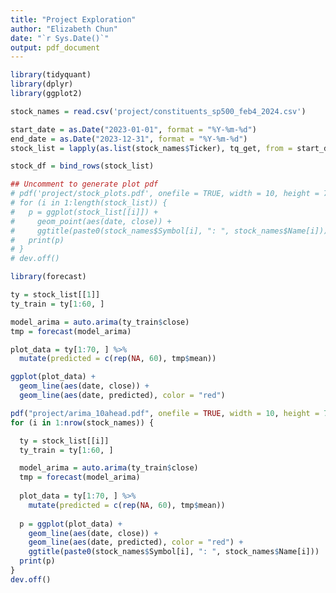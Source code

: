 ```yaml
---
title: "Project Exploration"
author: "Elizabeth Chun"
date: "`r Sys.Date()`"
output: pdf_document
---
```


```r
library(tidyquant)
library(dplyr)
library(ggplot2) 
```


```r
stock_names = read.csv('project/constituents_sp500_feb4_2024.csv')

start_date = as.Date("2023-01-01", format = "%Y-%m-%d")
end_date = as.Date("2023-12-31", format = "%Y-%m-%d")
stock_list = lapply(as.list(stock_names$Ticker), tq_get, from = start_date, to = end_date)

stock_df = bind_rows(stock_list)
```


```r
## Uncomment to generate plot pdf
# pdf('project/stock_plots.pdf', onefile = TRUE, width = 10, height = 7)
# for (i in 1:length(stock_list)) {
#   p = ggplot(stock_list[[i]]) +
#     geom_point(aes(date, close)) +
#     ggtitle(paste0(stock_names$Symbol[i], ": ", stock_names$Name[i]))
#   print(p)
# }
# dev.off()
```

```r
library(forecast)

ty = stock_list[[1]]
ty_train = ty[1:60, ]

model_arima = auto.arima(ty_train$close)
tmp = forecast(model_arima)

plot_data = ty[1:70, ] %>%
  mutate(predicted = c(rep(NA, 60), tmp$mean))

ggplot(plot_data) +
  geom_line(aes(date, close)) +
  geom_line(aes(date, predicted), color = "red")
```

```r
pdf("project/arima_10ahead.pdf", onefile = TRUE, width = 10, height = 7)
for (i in 1:nrow(stock_names)) {

  ty = stock_list[[i]]
  ty_train = ty[1:60, ]

  model_arima = auto.arima(ty_train$close)
  tmp = forecast(model_arima)
  
  plot_data = ty[1:70, ] %>%
    mutate(predicted = c(rep(NA, 60), tmp$mean))
  
  p = ggplot(plot_data) +
    geom_line(aes(date, close)) +
    geom_line(aes(date, predicted), color = "red") +
    ggtitle(paste0(stock_names$Symbol[i], ": ", stock_names$Name[i]))
  print(p)
}
dev.off()
```



